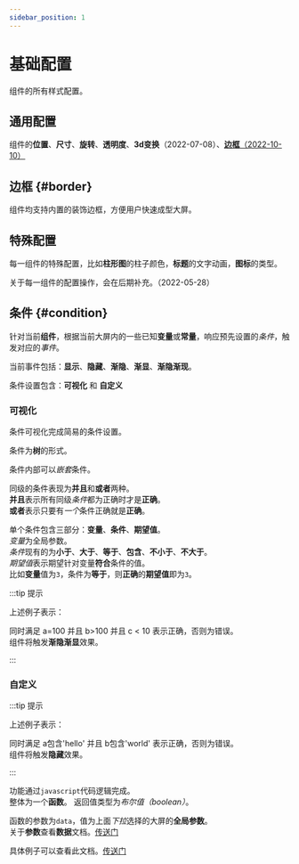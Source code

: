 ```yaml
---
sidebar_position: 1
---
```



# 基础配置  

  组件的所有样式配置。  

  <ImagePreview alt="组基础配置配置" src="/img/docs/设计器/画布/配置/组件配置/基础/base-config-intro.jpg" /> 


## 通用配置  

  组件的**位置**、**尺寸**、**旋转**、**透明度**、**3d变换**（2022-07-08）、[**边框**（2022-10-10）](#border)  

## 边框 {#border}  

  组件均支持内置的装饰边框，方便用户快速成型大屏。 
  <ImagePreview alt="组基础配置配置" src="/img/docs/设计器/画布/配置/组件配置/基础/border.jpg" />  

## 特殊配置  

  每一组件的特殊配置，比如**柱形图**的柱子颜色，**标题**的文字动画，**图标**的类型。  

  关于每一组件的配置操作，会在后期补充。（2022-05-28）  

## 条件 {#condition}   

  针对当前**组件**，根据当前大屏内的一些已知**变量**或**常量**，响应预先设置的*条件*，触发对应的*事件*。

  <ImagePreview alt="条件" src="/img/docs/设计器/画布/配置/组件配置/基础/condition-intro.png" />   

  当前事件包括：**显示**、**隐藏**、**渐隐**、**渐显**、**渐隐渐现**。  

  条件设置包含：**可视化** 和 **自定义**  

### 可视化   

  条件可视化完成简易的条件设置。  

  条件为**树**的形式。  

  条件内部可以*嵌套*条件。  

  同级的条件表现为**并且**和**或者**两种。   
  **并且**表示所有同级*条件*都为正确时才是**正确**。  
  **或者**表示只要有*一个*条件正确就是**正确**。    

  单个条件包含三部分：**变量**、**条件**、**期望值**。  
  *变量*为全局参数。  
  *条件*现有的为**小于**、**大于**、**等于**、**包含**、**不小于**、**不大于**。  
  *期望值*表示期望针对变量**符合**条件的值。  
  比如**变量**值为`3`，条件为**等于**，则**正确**的**期望值**即为`3`。  

  <ImagePreview alt="条件例子" src="/img/docs/设计器/画布/配置/组件配置/基础/condition-example.png" />    

:::tip 提示

上述例子表示：  

  同时满足 a=100 并且 b>100 并且 c < 10 表示正确，否则为错误。  
  组件将触发**渐隐渐显**效果。  

:::  
### 自定义  

  <ImagePreview alt="条件例子" src="/img/docs/设计器/画布/配置/组件配置/基础/condition-example-2.png" />   

:::tip 提示

上述例子表示：  

  同时满足 a包含'hello' 并且 b包含'world' 表示正确，否则为错误。  
  组件将触发**隐藏**效果。  

::: 

  功能通过`javascript`代码逻辑完成。  
  整体为一个**函数**。 
  返回值类型为*布尔值（boolean）*。 

  函数的参数为`data`，值为上面*下拉*选择的大屏的**全局参数**。  
  关于**参数**查看**数据**文档。[传送门](/docs/设计器/配置/组件配置/数据)    

  具体例子可以查看此文档。[传送门](/docs/实例/example-1)    